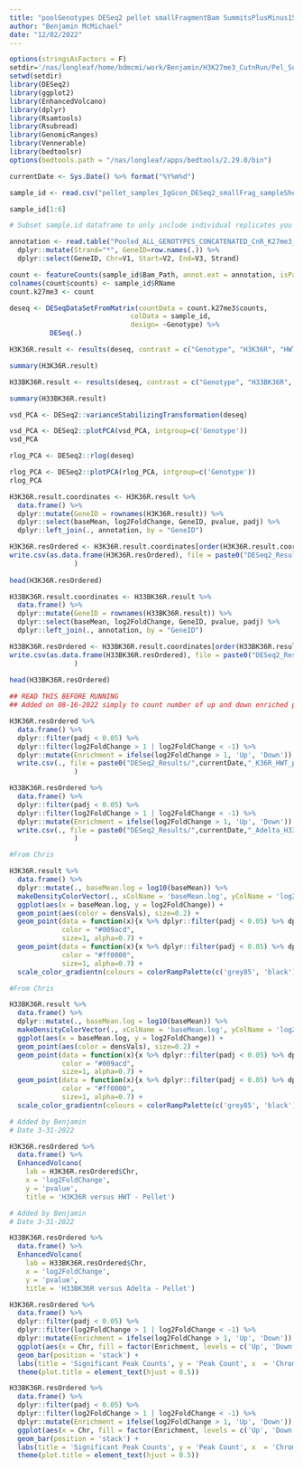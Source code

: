 ```yaml
---
title: "poolGenotypes DESeq2 pellet smallFragmentBam SummitsPlusMinus150bp Analysis"
author: "Benjamin McMichael"
date: "12/02/2022"
---
```


```r
options(stringsAsFactors = F)
setdir='/nas/longleaf/home/bdmcmi/work/Benjamin/H3K27me3_CutnRun/Pel_Sup_IgGcon_Analysis_20221202/Merged_DESeq2_Short_Fragment_Analysis'
setwd(setdir)
library(DESeq2)
library(ggplot2)
library(EnhancedVolcano)
library(dplyr)
library(Rsamtools)
library(Rsubread)
library(GenomicRanges)
library(Vennerable)
library(bedtoolsr)
options(bedtools.path = "/nas/longleaf/apps/bedtools/2.29.0/bin")

currentDate <- Sys.Date() %>% format("%Y%m%d")

```

```r

sample_id <- read.csv("pellet_samples_IgGcon_DESeq2_smallFrag_sampleSheet.csv", header=T, stringsAsFactors = F)

sample_id[1:6]

```

```r
# Subset sample.id dataframe to only include individual replicates you want to put into DESeq

annotation <- read.table("Pooled_ALL_GENOTYPES_CONCATENATED_CnR_K27me3_sup_dm6_trim_q5_dupsRemoved_20to120_summits_INTERVALS_MERGED_OVERLAPPING.bed") %>%
  dplyr::mutate(Strand="*", GeneID=row.names(.)) %>%
  dplyr::select(GeneID, Chr=V1, Start=V2, End=V3, Strand)

```

```r

count <- featureCounts(sample_id$Bam_Path, annot.ext = annotation, isPairedEnd = T, allowMultiOverlap = T)
colnames(count$counts) <- sample_id$RName
count.k27me3 <- count

```

```r

deseq <- DESeqDataSetFromMatrix(countData = count.k27me3$counts,
                              colData = sample_id,
                              design= ~Genotype) %>%
          DESeq(.)

```

```r

H3K36R.result <- results(deseq, contrast = c("Genotype", "H3K36R", "HWT"), alpha = 0.05)

summary(H3K36R.result)

```

```r

H33BK36R.result <- results(deseq, contrast = c("Genotype", "H33BK36R", "Adelta"), alpha = 0.05)

summary(H33BK36R.result)

```

```r

vsd_PCA <- DESeq2::varianceStabilizingTransformation(deseq)

vsd_PCA <- DESeq2::plotPCA(vsd_PCA, intgroup=c('Genotype'))
vsd_PCA

```

```r

rlog_PCA <- DESeq2::rlog(deseq)

rlog_PCA <- DESeq2::plotPCA(rlog_PCA, intgroup=c('Genotype'))
rlog_PCA

```

```r

H3K36R.result.coordinates <- H3K36R.result %>%
  data.frame() %>%
  dplyr::mutate(GeneID = rownames(H3K36R.result)) %>%
  dplyr::select(baseMean, log2FoldChange, GeneID, pvalue, padj) %>%
  dplyr::left_join(., annotation, by = "GeneID")

```

```r

H3K36R.resOrdered <- H3K36R.result.coordinates[order(H3K36R.result.coordinates$padj),]
write.csv(as.data.frame(H3K36R.resOrdered), file = paste0("DESeq2_Results/",currentDate,"_K36R_HWT_pellet_IgGcon_DESeq2_smallFragBam_SummitsPlusMinus150bp_results.csv")
                )
          
head(H3K36R.resOrdered)

```

```r

H33BK36R.result.coordinates <- H33BK36R.result %>%
  data.frame() %>%
  dplyr::mutate(GeneID = rownames(H33BK36R.result)) %>%
  dplyr::select(baseMean, log2FoldChange, GeneID, pvalue, padj) %>%
  dplyr::left_join(., annotation, by = "GeneID")

```

```r

H33BK36R.resOrdered <- H33BK36R.result.coordinates[order(H33BK36R.result.coordinates$padj),]
write.csv(as.data.frame(H33BK36R.resOrdered), file = paste0("DESeq2_Results/",currentDate,"_Adelta_H33BK36R_pellet_IgGcon_DESeq2_smallFragBam_SummitsPlusMinus150bp_results.csv")
                )
          
head(H33BK36R.resOrdered)

```

```r
## READ THIS BEFORE RUNNING
## Added on 08-16-2022 simply to count number of up and down enriched peaks that correspond to MA-plots and bar charts!!!

H3K36R.resOrdered %>%
  data.frame() %>%
  dplyr::filter(padj < 0.05) %>% 
  dplyr::filter(log2FoldChange > 1 | log2FoldChange < -1) %>%
  dplyr::mutate(Enrichment = ifelse(log2FoldChange > 1, 'Up', 'Down')) %>%
  write.csv(., file = paste0("DESeq2_Results/",currentDate,"_K36R_HWT_pellet_IgGcon_DESeq2_smallFragBam_SummitsPlusMinus150bp_enrichment.csv")
                )

H33BK36R.resOrdered %>%
  data.frame() %>%
  dplyr::filter(padj < 0.05) %>% 
  dplyr::filter(log2FoldChange > 1 | log2FoldChange < -1) %>%
  dplyr::mutate(Enrichment = ifelse(log2FoldChange > 1, 'Up', 'Down')) %>%
  write.csv(., file = paste0("DESeq2_Results/",currentDate,"_Adelta_H33BK36R_pellet_IgGcon_DESeq2_smallFragBam_SummitsPlusMinus150bp_enrichment.csv")
                )


```

```r
#From Chris

H3K36R.result %>%
  data.frame() %>%
  dplyr::mutate(., baseMean.log = log10(baseMean)) %>%
  makeDensityColorVector(., xColName = 'baseMean.log', yColName = 'log2FoldChange', n = 200) %>%
  ggplot(aes(x = baseMean.log, y = log2FoldChange)) + 
  geom_point(aes(color = densVals), size=0.2) +
  geom_point(data = function(x){x %>% dplyr::filter(padj < 0.05) %>% dplyr::filter(log2FoldChange > 1)},
             color = "#009acd", 
             size=1, alpha=0.7) +
  geom_point(data = function(x){x %>% dplyr::filter(padj < 0.05) %>% dplyr::filter(log2FoldChange < -1)},
             color = "#ff0000", 
             size=1, alpha=0.7) +
  scale_color_gradientn(colours = colorRampPalette(c('grey85', 'black'))(100))  + theme_minimal()

```

```r
#From Chris

H33BK36R.result %>%
  data.frame() %>%
  dplyr::mutate(., baseMean.log = log10(baseMean)) %>%
  makeDensityColorVector(., xColName = 'baseMean.log', yColName = 'log2FoldChange', n = 200) %>%
  ggplot(aes(x = baseMean.log, y = log2FoldChange)) + 
  geom_point(aes(color = densVals), size=0.2) +
  geom_point(data = function(x){x %>% dplyr::filter(padj < 0.05) %>% dplyr::filter(log2FoldChange > 1)},
             color = "#009acd", 
             size=1, alpha=0.7) +
  geom_point(data = function(x){x %>% dplyr::filter(padj < 0.05) %>% dplyr::filter(log2FoldChange < -1)},
             color = "#ff0000", 
             size=1, alpha=0.7) +
  scale_color_gradientn(colours = colorRampPalette(c('grey85', 'black'))(100))  + theme_minimal()

```

```r
# Added by Benjamin
# Date 3-31-2022

H3K36R.resOrdered %>%
  data.frame() %>%
  EnhancedVolcano(
    lab = H3K36R.resOrdered$Chr,
    x = 'log2FoldChange',
    y = 'pvalue',
    title = 'H3K36R versus HWT - Pellet')

```

```r
# Added by Benjamin
# Date 3-31-2022

H33BK36R.resOrdered %>%
  data.frame() %>%
  EnhancedVolcano(
    lab = H33BK36R.resOrdered$Chr,
    x = 'log2FoldChange',
    y = 'pvalue',
    title = 'H33BK36R versus Adelta - Pellet')

```

```r
  
H3K36R.resOrdered %>%
  data.frame() %>%
  dplyr::filter(padj < 0.05) %>% 
  dplyr::filter(log2FoldChange > 1 | log2FoldChange < -1) %>%
  dplyr::mutate(Enrichment = ifelse(log2FoldChange > 1, 'Up', 'Down')) %>%
  ggplot(aes(x = Chr, fill = factor(Enrichment, levels = c('Up', 'Down')))) +
  geom_bar(position = 'stack') +
  labs(title = 'Significant Peak Counts', y = 'Peak Count', x  = 'Chromosome', fill='Enrichment') +
  theme(plot.title = element_text(hjust = 0.5))

```

```r
  
H33BK36R.resOrdered %>%
  data.frame() %>%
  dplyr::filter(padj < 0.05) %>% 
  dplyr::filter(log2FoldChange > 1 | log2FoldChange < -1) %>%
  dplyr::mutate(Enrichment = ifelse(log2FoldChange > 1, 'Up', 'Down')) %>%
  ggplot(aes(x = Chr, fill = factor(Enrichment, levels = c('Up', 'Down')))) +
  geom_bar(position = 'stack') +
  labs(title = 'Significant Peak Counts', y = 'Peak Count', x  = 'Chromosome', fill='Enrichment') +
  theme(plot.title = element_text(hjust = 0.5))

```
